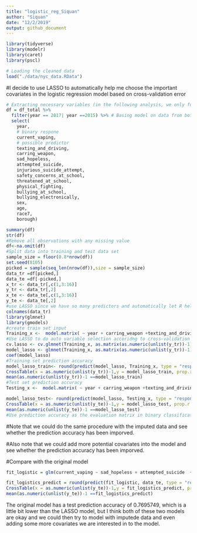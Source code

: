 ```yaml
---
title: "logistic_reg_Siquan"
author: "Siquan"
date: "12/2/2019"
output: github_document
---
```

```r
library(tidyverse)
library(modelr)
library(caret)
library(pscl)
```

```r
# Loading the cleaned data
load("./data/nyc_data.RData")
```

#I decide to use LASSO to automatically help me choose the important covariates in the logistic regression model based on cross-validation error

```r
# Extracting necessary variables (in the following analysis, we only focus on the variables extracted by Daniela in the original'Logistics Regressin.Rmd')
df = df_total %>% 
  filter(year == 2017| year ==2015) %>% # Basing model on data from both 2015 and 2017
  select(
    year,
    # binary respone
    current_vaping,
    # possible predictor
    texting_and_driving,
    carring_weapon,
    sad_hopeless,
    attempted_suicide,
    injurious_suicide_attempt,
    safety_concerns_at_school,
    threatened_at_school,
    physical_fighting,
    bullying_at_school,
    bullying_electronically,
    sex,
    age,
    race7,
    borough)

summary(df)
str(df)
#Remove all observations with any missing value
df<-na.omit(df)
#Split data into training and test data set
sample_size = floor(0.8*nrow(df))
set.seed(8105)
picked = sample(seq_len(nrow(df)),size = sample_size)
data_tr =df[picked,]
data_te =df[-picked,]
x_tr <- data_tr[,c(1,3:16)]
y_tr <- data_tr[,2]
x_te <- data_te[,c(1,3:16)]
y_te <- data_te[,2]
#use LASSO since we have so many predictors and automatically let R help us select the important variables
colnames(data_tr)
library(glmnet)
library(gmodels)
#create train set input
Training_x <-  model.matrix( ~ year + carring_weapon +texting_and_driving +carring_weapon+sad_hopeless+attempted_suicide+injurious_suicide_attempt+ safety_concerns_at_school+threatened_at_school+physical_fighting+bullying_at_school+bullying_electronically+sex+age+race7+borough -1, data_tr)
#Use LASSO to do auto variable selection accoridng to cross-validation error
cv.lasso <- cv.glmnet(Training_x, as.matrix(as.numeric(unlist(y_tr))-1), alpha = 1, family = "binomial")
model_lasso <- glmnet(Training_x, as.matrix(as.numeric(unlist(y_tr))-1), alpha = 1, family = "binomial",lambda = cv.lasso$lambda.min)
coef(model_lasso)
#Training set prediction accuracy
model_lasso_train<- round(predict(model_lasso, Training_x, type = "response"))
CrossTable(x = as.numeric(unlist(y_tr))-1,y = model_lasso_train, prop.r = F, prop.c = F, prop.chisq = F)
mean(as.numeric(unlist(y_tr))-1 ==model_lasso_train)
#Test set prediction accuracy
Testing_x <-  model.matrix( ~ year + carring_weapon +texting_and_driving +carring_weapon+sad_hopeless+attempted_suicide+injurious_suicide_attempt+ safety_concerns_at_school+threatened_at_school+physical_fighting+bullying_at_school+bullying_electronically+sex+age+race7+borough -1, data_te)

model_lasso_test<- round(predict(model_lasso, Testing_x, type = "response"))
CrossTable(x = as.numeric(unlist(y_te))-1,y = model_lasso_test, prop.r = F, prop.c = F, prop.chisq = F)
mean(as.numeric(unlist(y_te))-1 ==model_lasso_test)
#Use prediction accuracy as the evaluation matrix in binary classification task, train set prediction accuracy  0.7879127 and test set prediction accuracy 0.7785235. SInce the training set and test set accuracy are pretty close, there is no overfitting.

```
#Note that we could do the same procedure with the imputed data and see whether the prediction accuracy has been imporved.

#Also note that we could add more potential covariates into the model and see whether the prediction accuracy has been imporved.

#Compare with the original model
```r
fit_logistic = glm(current_vaping ~ sad_hopeless + attempted_suicide  + safety_concerns_at_school + threatened_at_school + physical_fighting + bullying_electronically + carring_weapon, data = data_tr, family = binomial())

fit_logistics_predict = round(predict(fit_logistic, data_te, type = "response"))
CrossTable(x = as.numeric(unlist(y_te))-1,y = fit_logistics_predict, prop.r = F, prop.c = F, prop.chisq = F)
mean(as.numeric(unlist(y_te))-1 ==fit_logistics_predict)
```
The original model has a test prediction accuracy of 0.7695749, which is a little bit lower than the LASSO model, but I think both of these two models are okay and we could then try to model with imputede data and even adding some more covariates we are interested in to the model.
